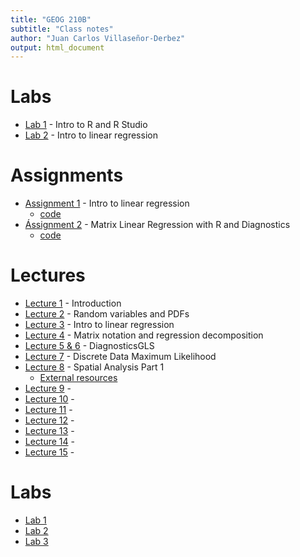 ```yaml
---
title: "GEOG 210B"
subtitle: "Class notes"
author: "Juan Carlos Villaseñor-Derbez"
output: html_document
---
```


# Labs

- [Lab 1](./Labs/Lab1/Lab1.html) - Intro to R and R Studio
- [Lab 2](./Labs/Lab2/Lab2.html) - Intro to linear regression

# Assignments

- [Assignment 1](./Assignments/Assig1/Assig1.pdf) - Intro to linear regression
    - [code](./Assignments/Assig1/Assig1.Rmd)
- [Ássignment 2](./Assignments/Assig2/Assig2.pdf) - Matrix Linear Regression with R and Diagnostics
    - [code](./Assignments/Assig2/Assig2.Rmd)

# Lectures

- [Lecture 1](Lecture1.pdf) - Introduction
- [Lecture 2](Lecture2.pdf) - Random variables and PDFs
- [Lecture 3](Lecture3 - Linear regression intro.pdf) - Intro to linear regression
- [Lecture 4](Lecture4 - Matrix.pdf) - Matrix notation and regression decomposition
- [Lecture 5 & 6](Lecture5 - DiagnosticsGLS.pdf) - DiagnosticsGLS
- [Lecture 7](Lecture7 - Discrete Data  Maximum Likelihood.pdf) - Discrete Data  Maximum Likelihood
- [Lecture 8](Lecture8 - SpatialAnaylsis.pdf) - Spatial Analysis Part 1
    - [External resources](http://www.lpc.uottawa.ca/publications/moransi/moran.htm)
- [Lecture 9]() - 
- [Lecture 10]() - 
- [Lecture 11]() - 
- [Lecture 12]() - 
- [Lecture 13]() - 
- [Lecture 14]() - 
- [Lecture 15]() - 

# Labs

- [Lab 1](Labs/Lab1/Lab1.html)
- [Lab 2](Labs/Lab2/Lab2.html)
- [Lab 3](Labs/Lab3/Lab3.html)
